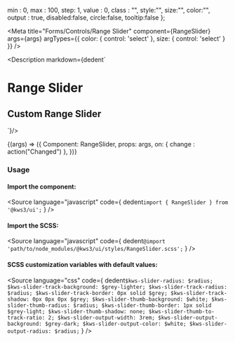 
  min : 0,
  max : 100,
  step: 1,
  value : 0,
  class : "",
  style:"",
  size:"",
  color:"",
  output : true,
  disabled:false,
  circle:false,
  tooltip:false
};

<Meta
  title="Forms/Controls/Range Slider"
  component={RangeSlider}
  args={args}
  argTypes={{
    color: {
      control: 'select'
    },
    size: {
      control: 'select'
    }
  }}
/>

<Description markdown={dedent`
# Range Slider
## Custom Range Slider
`}/>

<Canvas>
  <Story
  name="Range Slider"
  args={args}
  >
  {(args) => ({
    Component: RangeSlider,
    props: args,
    on: {
      change : action("Changed")
    },
  })}
  </Story>
</Canvas>

<ArgsTable story="Range Slider" />

### Usage
#### Import the component:
<Source
  language="javascript"
  code={
    dedent`import { RangeSlider } from '@kws3/ui';`
  }
/>

#### Import the SCSS:
<Source
  language="javascript"
  code={
    dedent`@import 'path/to/node_modules/@kws3/ui/styles/RangeSlider.scss';`
  }
/>

#### SCSS customization variables with default values:
<Source
  language="css"
  code={
    dedent`
      $kws-slider-radius: $radius;
      $kws-slider-track-background: $grey-lighter;
      $kws-slider-track-radius: $radius;
      $kws-slider-track-border: 0px solid $grey;
      $kws-slider-track-shadow: 0px 0px 0px $grey;
      $kws-slider-thumb-background: $white;
      $kws-slider-thumb-radius: $radius;
      $kws-slider-thumb-border: 1px solid $grey-light;
      $kws-slider-thumb-shadow: none;
      $kws-slider-thumb-to-track-ratio: 2;
      $kws-slider-output-width: 3rem;
      $kws-slider-output-background: $grey-dark;
      $kws-slider-output-color: $white;
      $kws-slider-output-radius: $radius;
    `
  }
/>
